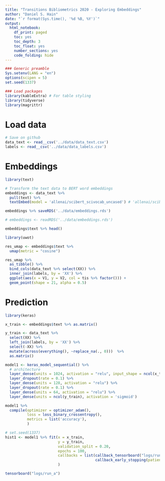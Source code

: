 ```yaml
---
title: "Transitions Bibliometrics 2020 - Exploring Embeddings"
author: "Daniel S. Hain"
date: "`r format(Sys.time(), '%d %B, %Y')`"
output:
  html_notebook:
    df_print: paged
    toc: yes
    toc_depth: 3
    toc_float: yes
    number_sections: yes
    code_folding: hide
---
```


```r
### Generic preamble
Sys.setenv(LANG = "en")
options(scipen = 5)
set.seed(1337)

### Load packages  
library(kableExtra) # For table styling
library(tidyverse)
library(magrittr)
```

# Load data

```r
# Save on github
data_text <- read__csv('../data/data_text.csv')
labels <- read__csv('../data/data_labels.csv')
```

# Embeddings

```r
library(text)
```

```r
# Transform the text data to BERT word embeddings
embeddings <- data_text %>% 
  pull(text) %>% 
  textEmbed(model = 'allenai/scibert_scivocab_uncased') # 'allenai/scibert_scivocab_uncased'
```

```r
embeddings %>% saveRDS('../data/embeddings.rds')
```

```r
# embeddings <- readRDS('../data/embeddings.rds')
```


```r
embeddings$text %>% head()
```

```r
library(uwot)
```

```r
res_umap <- embeddings$text %>%
  umap(metric = "cosine") 
```

```r
res_umap %>%
  as_tibble() %>%
  bind_cols(data_text %>% select(XX)) %>%
  inner_join(labels, by = 'XX') %>%
  ggplot(aes(x = V1, y = V2, col = tis %>% factor())) + 
  geom_point(shape = 21, alpha = 0.5) 
```

# Prediction

```r
library(keras)
```


```r
x_train <- embeddings$text %>% as.matrix()

y_train <- data_text %>% 
  select(XX) %>% 
  left_join(labels, by = 'XX') %>%
  select(-XX) %>%
  mutate(across(everything(), ~replace_na(., 0)))  %>%
  as.matrix()
```

```r

model1 <- keras_model_sequential() %>% 
  # architecture
  layer_dense(units = 1024, activation = "relu", input_shape = ncol(x_train)) %>% 
  layer_dropout(rate = 0.1) %>%
  layer_dense(units = 128, activation = "relu") %>% 
  layer_dropout(rate = 0.1) %>%
  layer_dense(units = 64, activation = "relu") %>% 
  layer_dense(units = ncol(y_train), activation = 'sigmoid') 
```


```r
model1 %>%
  compile(optimizer = optimizer_adam(), 
          loss = loss_binary_crossentropy(), 
          metrics = list('accuracy'),
          )
```

```r
# set.seed(1337)
hist1 <- model1 %>% fit(x = x_train, 
                        y = y_train, 
                        validation_split = 0.20, 
                        epochs = 100,
                        callbacks = list(callback_tensorboard("logs/run_a"),
                                         callback_early_stopping(patience = 15))
                        )
```

```r
tensorboard("logs/run_a")
```



